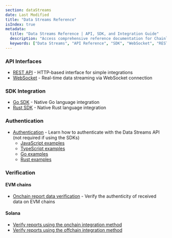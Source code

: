 ```yaml
---
section: dataStreams
date: Last Modified
title: "Data Streams Reference"
isIndex: true
metadata:
  title: "Data Streams Reference | API, SDK, and Integration Guide"
  description: "Access comprehensive reference documentation for Chainlink Data Streams including API interfaces, SDK libraries, authentication guides, and report schemas."
  keywords: ["Data Streams", "API Reference", "SDK", "WebSocket", "REST API", "Integration Guide"]
---
```



<DataStreams section="dsNotes" />

### API Interfaces

- [REST API](/data-streams/reference/data-streams-api/interface-api) - HTTP-based interface for simple integrations
- [WebSocket](/data-streams/reference/data-streams-api/interface-ws) - Real-time data streaming via WebSocket connection

### SDK Integration

- [Go SDK](/data-streams/reference/data-streams-api/go-sdk) - Native Go language integration
- [Rust SDK](/data-streams/reference/data-streams-api/rust-sdk) - Native Rust language integration

### Authentication

- [Authentication](/data-streams/reference/data-streams-api/authentication) - Learn how to authenticate with the Data Streams API (not required if using the SDKs)
  - [JavaScript examples](/data-streams/reference/data-streams-api/authentication/javascript-examples)
  - [TypeScript examples](/data-streams/reference/data-streams-api/authentication/typescript-examples)
  - [Go examples](/data-streams/reference/data-streams-api/authentication/go-examples)
  - [Rust examples](/data-streams/reference/data-streams-api/authentication/rust-examples)

### Verification

#### EVM chains

- [Onchain report data verification](/data-streams/reference/data-streams-api/onchain-verification) - Verify the authenticity of received data on EVM chains

#### Solana

- [Verify reports using the onchain integration method](/data-streams/tutorials/solana-onchain-report-verification)
- [Verify reports using the offchain integration method](/data-streams/tutorials/solana-offchain-report-verification)
